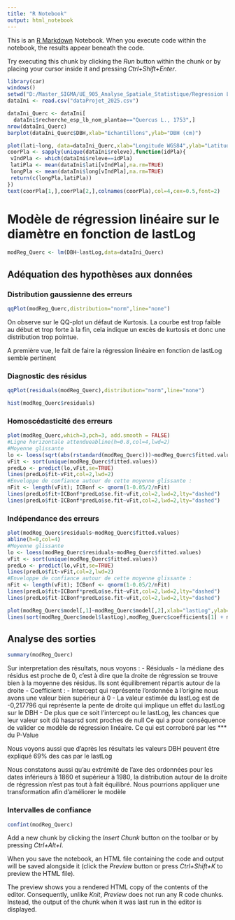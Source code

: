 ---
title: "R Notebook"
output: html_notebook
---

This is an [R Markdown](http://rmarkdown.rstudio.com) Notebook. When you execute code within the notebook, the results appear beneath the code. 

Try executing this chunk by clicking the *Run* button within the chunk or by placing your cursor inside it and pressing *Ctrl+Shift+Enter*. 

```{r}
library(car)
windows()
setwd("D:/Master_SIGMA/UE_905_Analyse_Spatiale_Statistique/Regression Lineaire Statistique/Projet")
dataIni <- read.csv("dataProjet_2025.csv")

dataIni_Querc <- dataIni[
  dataIni$recherche_esp_lb_nom_plantae=="Quercus L., 1753",]
nrow(dataIni_Querc)
barplot(dataIni_Querc$DBH,xlab="Echantillons",ylab="DBH (cm)")
```
```{r,fig.height=5,fig.width=5}
plot(lati~long, data=dataIni_Querc,xlab="Longitude WGS84",ylab="Latitude WGS84",pch=3)
coorPla <- sapply(unique(dataIni$releve),function(idPla){
 vIndPla <- which(dataIni$releve==idPla)
 latiPla <- mean(dataIni$lati[vIndPla],na.rm=TRUE)
 longPla <- mean(dataIni$long[vIndPla],na.rm=TRUE)
 return(c(longPla,latiPla))
})
text(coorPla[1,],coorPla[2,],colnames(coorPla),col=4,cex=0.5,font=2)
```
# Modèle de régression linéaire sur le diamètre en fonction de lastLog
```{r}
modReg_Querc <- lm(DBH~lastLog,data=dataIni_Querc)
```
## Adéquation des hypothèses aux données

### Distribution gaussienne des erreurs
```{r}
qqPlot(modReg_Querc,distribution="norm",line="none")

```
On observe sur le QQ-plot un défaut de Kurtosis. La courbe est trop faible au début et trop forte à la fin, cela indique un excès de kurtosis et donc une distribution trop pointue.

A première vue, le fait de faire la régression linéaire en fonction de lastLog semble pertinent

### Diagnostic des résidus
```{r}
qqPlot(residuals(modReg_Querc),distribution="norm",line="none")

```
```{r}
hist(modReg_Querc$residuals)
```


### Homoscédasticité des erreurs
```{r}
plot(modReg_Querc,which=3,pch=3, add.smooth = FALSE)
#Ligne horizontale attendueabline(h=0.8,col=4,lwd=2)
#Moyenne glissante
lo <- loess(sqrt(abs(rstandard(modReg_Querc)))~modReg_Querc$fitted.values) 
vFit <- sort(unique(modReg_Querc$fitted.values))
predLo <- predict(lo,vFit,se=TRUE)
lines(predLo$fit~vFit,col=2,lwd=2)
#Enveloppe de confiance autour de cette moyenne glissante :
nFit <- length(vFit); ICBonf <- qnorm(1-0.05/2/nFit)
lines(predLo$fit+ICBonf*predLo$se.fit~vFit,col=2,lwd=2,lty="dashed")
lines(predLo$fit-ICBonf*predLo$se.fit~vFit,col=2,lwd=2,lty="dashed")
```
### Indépendance des erreurs
```{r}
plot(modReg_Querc$residuals~modReg_Querc$fitted.values)
abline(h=0,col=4)
#Moyenne glissante
lo <- loess(modReg_Querc$residuals~modReg_Querc$fitted.values) 
vFit <- sort(unique(modReg_Querc$fitted.values))
predLo <- predict(lo,vFit,se=TRUE)
lines(predLo$fit~vFit,col=2,lwd=2)
#Enveloppe de confiance autour de cette moyenne glissante :
nFit <- length(vFit); ICBonf <- qnorm(1-0.05/2/nFit)
lines(predLo$fit+ICBonf*predLo$se.fit~vFit,col=2,lwd=2,lty="dashed")
lines(predLo$fit-ICBonf*predLo$se.fit~vFit,col=2,lwd=2,lty="dashed")
```
```{r}
plot(modReg_Querc$model[,1]~modReg_Querc$model[,2],xlab="lastLog",ylab=expression(log[10](DBH)))
lines(sort(modReg_Querc$model$lastLog),modReg_Querc$coefficients[1] + modReg_Querc$coefficients[2]*sort(modReg_Querc$model$lastLog),col=4)
```
## Analyse des sorties
```{r}
summary(modReg_Querc)
```
Sur interpretation des résultats, nous voyons : 
  - Résiduals - la médiane des résidus est proche de 0, c'est à dire que la droite de régression se trouve bien à la moyenne des résidus. Ils sont équilibrement répartis autour de la droite
  - Coefficient : 
    - Intercept qui représente l'ordonnée à l'origine nous avons une valeur bien supérieur à 0
    - La valeur estimée du lastLog est de -0,217796 qui représente la pente de droite qui implique un effet du lastLog sur le DBH
    - De plus que ce soit l'intercept ou le lastLog, les chances que leur valeur soit dû hasarsd sont proches de null
Ce qui a pour conséquence de valider ce modèle de régression linéaire. Ce qui est corroboré par les *** du P-Value

Nous voyons aussi que d'après les résultats les valeurs DBH peuvent être expliqué 69% des cas par le lastLog

Nous constatons aussi qu'au extrémité de l'axe des ordonnées pour les dates inférieurs à 1860 et supérieur à 1980, la distribution autour de la droite de régression n'est pas tout à fait équilibré. Nous pourrions appliquer une transformation afin d'améliorer le modèle
  
### Intervalles de confiance 
```{r}
confint(modReg_Querc)
```



Add a new chunk by clicking the *Insert Chunk* button on the toolbar or by pressing *Ctrl+Alt+I*.

When you save the notebook, an HTML file containing the code and output will be saved alongside it (click the *Preview* button or press *Ctrl+Shift+K* to preview the HTML file).

The preview shows you a rendered HTML copy of the contents of the editor. Consequently, unlike *Knit*, *Preview* does not run any R code chunks. Instead, the output of the chunk when it was last run in the editor is displayed.
